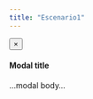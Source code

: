 ```yaml
---
title: "Escenario1"
---
```


<div class="container">
  <div class="row">
   <div class="col-sm-9" id="scene"></div>
   <div class="col-sm-3" id="svg_id_list_div">
   <ul id="svg_id_list"></ul>
   </div>
  </div> <!-- /row -->
  <div class="row">
   
  </div> <!-- /row -->
</div> <!-- /container -->

<script>
var svg = "Escenario1.svg";
var svg_path = "svg/Escenario1.svg";
var svg_elements_csv = "svg_elements.csv";
</script>

<script src="libs/d3-infographiq.js" type="text/javascript"></script>

<!-- Modal -->
<div class="modal fade" id="myModal" tabindex="-1" role="dialog" aria-labelledby="myModalLabel">
  <div class="modal-dialog modal-lg" role="document">
  <div class="modal-content">
  <div class="modal-header">
  <button type="button" class="close" data-dismiss="modal" aria-label="Close"><span aria-hidden="true">&times;</span></button>
  <h4 class="modal-title" id="myModalLabel">Modal title</h4>
  </div>
  <div class="modal-body">
  ...modal body...
  </div>
  </div>
  </div>
</div>

<script>
$('#myModal').on('show.bs.modal', function (e) {
  var link = $(e.relatedTarget);
  $(this).find(".modal-title").text(link.data("title"));
  $(this).find(".modal-body").html('<iframe frameborder="0" width="100%" height="850" src="URL">'.replace('URL',link.attr("href")))
})
</script>
